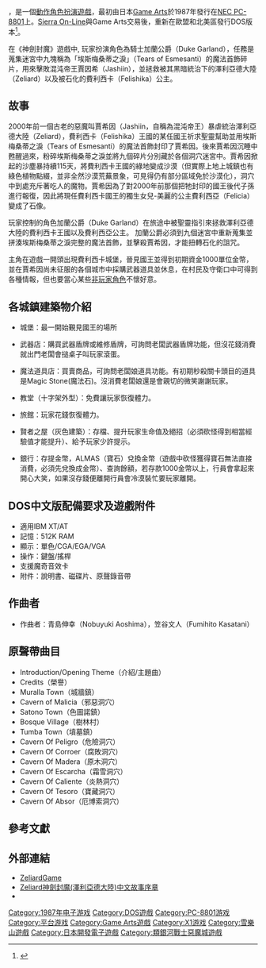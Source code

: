 {{Multiple issues|
{{Rough translation|time=2021-02-04T07:35:35+00:00}}
{{Tone|time=2021-02-04T07:36:05+00:00}}
{{Refimprove|time=2021-11-12T15:19:55+00:00}}
}}
{{NoteTA
| G1 = Games
}}

{{Infobox video game
|title = 神劍封魔
| japanese= ゼリアード
| english = Zeliard
|developer = [[Game_Arts|Game Arts]]
|publisher = {{vgr|JP|Game Arts|欧美|[[Sierra_On-Line|Sierra On-Line]]|TW|軟體世界}}
|designer = 
|composer = 笠谷文人、青島伸幸
|engine = 
|released = '''PC-8801'''{{video game release|JP|1987年12月19日<ref name="Game-Arts-Profile">{{cite web|url=http://www.gamearts.co.jp/products/pc-zeliard.html|script-title=ja:ゼリアード|language=ja|publisher=[[Game_Arts|Game Arts]]|access-date=2021-02-04|archive-date=2015-09-24|archive-url=https://web.archive.org/web/20150924020557/http://www.gamearts.co.jp/products/pc-zeliard.html|dead-url=no}}</ref>}}
'''X1'''{{video game release|日本|1988年5月13日<ref name="Game-Arts-Profile" />}}'''DOS'''{{video game release|NA|1990年|EU|1990年}}
|genre = [[平台遊戲|平台]]、[[動作角色扮演遊戲|動作角色扮演]]、[[類銀河戰士惡魔城遊戲|類銀河戰士惡魔城]]<ref name="Szczepaniak 148–53">{{cite news|last=Szczepaniak |first=John |title=Backtracking: The History of Metroidvania|work=[[GamesTM|GamesTM]]|issue=116|publisher=[[Imagine_Publishing|Imagine Publishing]]|pages=148–53}}</ref>
|modes = [[单人电子游戏|單人]]
|platforms = [[NEC_PC-8801|NEC PC-8801]]、[[X1_(電腦)|X1]]、[[DOS|DOS]]
}}

{{vgname|神劍封魔|ja=ゼリアード|en=Zeliard}}，是一個[[動作角色扮演遊戲|動作角色扮演遊戲]]，最初由日本[[Game_Arts|Game Arts]]於1987年發行在[[NEC_PC-8801|NEC PC-8801]]上。[[雪樂山|Sierra On-Line]]與Game Arts交易後，重新在歐盟和北美區發行DOS版本<ref>{{Cite magazine|date=March 1991 |title=CES Report |url=https://archive.org/stream/StrategyPlus/Strategy_Plus_06_Mar_1991#page/n29 |magazine=[[Strategy_Plus|Strategy Plus]] |publisher=Strategy Plus, Inc. |issue=6 |page=31}}</ref>。

在《神劍封魔》遊戲中, 玩家扮演角色為騎士加蘭公爵（Duke Garland），任務是蒐集迷宮中九塊稱為「埃斯梅桑蒂之淚」（Tears of Esmesanti）的魔法首飾碎片，用來擊敗混沌帝王賈因希（Jashiin），並拯救被其黑暗統治下的澤利亞德大陸（Zeliard）以及被石化的費利西卡（Felishika）公主。

==故事==
2000年前一個古老的惡魔叫賈希因（Jashiin，自稱為混沌帝王）暴虐統治澤利亞德大陸（Zeliard），費利西卡（Felishika）王國的某任國王祈求聖靈幫助並用埃斯梅桑蒂之淚（Tears of Esmesanti）的魔法首飾封印了賈希因。後來賈希因沉睡中甦醒過來，粉碎埃斯梅桑蒂之淚並將九個碎片分別藏於各個洞穴迷宮中。賈希因掀起的沙塵暴持續115天，將費利西卡王國的綠地變成沙漠（但實際上地上城鎮也有綠色植物點綴，並非全然沙漠荒蕪景象，可見得仍有部分區域免於沙漠化），洞穴中到處充斥著吃人的魔物。賈希因為了對2000年前那個把牠封印的國王後代子孫進行報復，因此將現任費利西卡國王的獨生女兒-美麗的公主費利西亞（Felicia）變成了石像。

玩家控制的角色加蘭公爵（Duke Garland）在旅途中被聖靈指引來拯救澤利亞德大陸的費利西卡王國以及費利西亞公主。 加蘭公爵必須到九個迷宮中重新蒐集並拼湊埃斯梅桑蒂之淚完整的魔法首飾，並擊殺賈希因，才能扭轉石化的詛咒。 

主角在遊戲一開頭出現費利西卡城堡，晉見國王並得到初期資金1000單位金幣，並在賈希因尚未征服的各個城市中採購武器道具並休息，在村民及守衛口中可得到各種情報，但也要當心某些[[非玩家角色|非玩家角色]]不懷好意。

==各城鎮建築物介紹==
* 城堡：最一開始覲見國王的場所

* 武器店：購買武器盾牌或維修盾牌，可詢問老闆武器盾牌功能，但沒花錢消費就出門老闆會搥桌子叫玩家滾蛋。

* 魔法道具店：買賣商品，可詢問老闆娘道具功能。有初期秒殺關卡頭目的道具是Magic Stone(魔法石)。沒消費老闆娘還是會親切的微笑謝謝玩家。

* 教堂（十字架外型）：免費讓玩家恢復體力。

* 旅館：玩家花錢恢復體力。

* 賢者之屋（灰色建築）：存檔、提升玩家生命值及絕招（必須砍怪得到相當經驗值才能提升）、給予玩家少許提示。

* 銀行：存提金幣，ALMAS（寶石）兌換金幣（遊戲中砍怪獲得寶石無法直接消費，必須先兌換成金幣）、查詢餘額，若存款1000金幣以上，行員會拿起來開心大笑，如果沒存錢便離開行員會冷漠裝忙要玩家離開。

==DOS中文版配備要求及遊戲附件==

* 適用IBM XT/AT
* 記憶：512K RAM
* 顯示：單色/CGA/EGA/VGA
* 操作：鍵盤/搖桿
* 支援魔奇音效卡
* 附件：說明書、磁碟片、原聲錄音帶

==作曲者==
* 作曲者：青島伸幸（Nobuyuki Aoshima），笠谷文人（Fumihito Kasatani）

==原聲帶曲目==
* Introduction/Opening Theme（介紹/主題曲）
* Credits（榮譽）
* Muralla Town（城牆鎮）
* Cavern of Malicia（邪惡洞穴）
* Satono Town（色圖諾鎮）
* Bosque Village（樹林村）
* Tumba Town（墳墓鎮）
* Cavern Of Peligro（危險洞穴）
* Cavern Of Corroer（腐敗洞穴）
* Cavern Of Madera（原木洞穴）
* Cavern Of Escarcha（霜雪洞穴）
* Cavern Of Caliente（炎熱洞穴）
* Cavern Of Tesoro（寶藏洞穴）
* Cavern Of Absor（厄博索洞穴）

==參考文獻==
{{Reflist}}

==外部連結==
*[http://zeliardgame.tripod.com ZeliardGame] {{Wayback|url=http://zeliardgame.tripod.com/ |date=20210228043603 }}
*[https://okunlaw.pixnet.net/blog/post/329830536-%5B1990%E8%80%81%E9%81%8A%E6%88%B2-%E7%A5%9E%E5%8A%8D%E5%B0%81%E9%AD%94zeliard%5D%E7%89%87%E9%A0%AD%E5%8A%87%E6%83%85%E7%BF%BB%E8%AD%AF Zeliard神劍封魔(澤利亞德大陸)中文故事序章] {{Wayback|url=https://okunlaw.pixnet.net/blog/post/329830536-%5B1990%E8%80%81%E9%81%8A%E6%88%B2-%E7%A5%9E%E5%8A%8D%E5%B0%81%E9%AD%94zeliard%5D%E7%89%87%E9%A0%AD%E5%8A%87%E6%83%85%E7%BF%BB%E8%AD%AF |date=20210208132124 }}
*{{MobyGames|id=/zeliard}}

[[Category:1987年电子游戏|Category:1987年电子游戏]]
[[Category:DOS遊戲|Category:DOS遊戲]]
[[Category:PC-8801游戏|Category:PC-8801游戏]]
[[Category:平台游戏|Category:平台游戏]]
[[Category:Game_Arts遊戲|Category:Game Arts遊戲]]
[[Category:X1游戏|Category:X1游戏]]
[[Category:雪樂山遊戲|Category:雪樂山遊戲]]
[[Category:日本開發電子遊戲|Category:日本開發電子遊戲]]
[[Category:類銀河戰士惡魔城遊戲|Category:類銀河戰士惡魔城遊戲]]